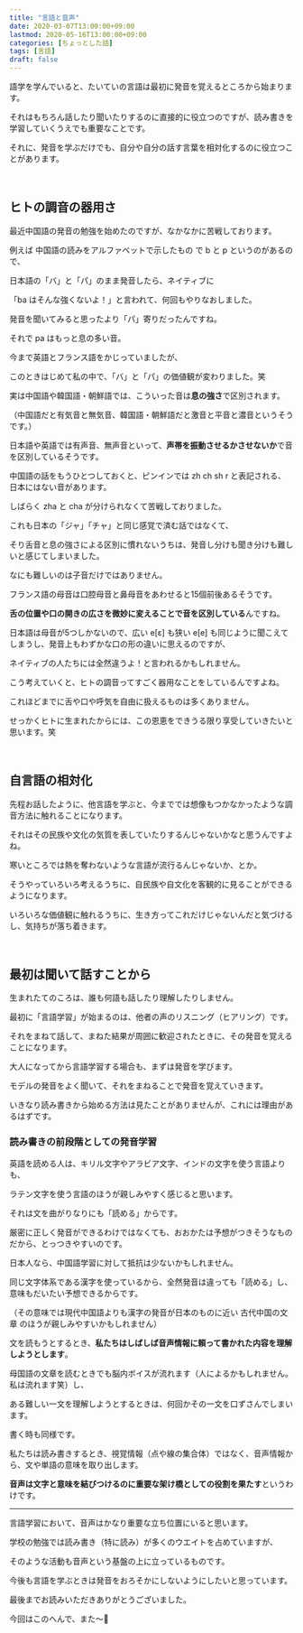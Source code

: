 ```yaml
---
title: "言語と音声"
date: 2020-03-07T13:00:00+09:00
lastmod: 2020-05-16T13:00:00+09:00
categories: [ちょっとした話]
tags: [言語]
draft: false
---
```


語学を学んでいると、たいていの言語は最初に発音を覚えるところから始まります。

それはもちろん話したり聞いたりするのに直接的に役立つのですが、読み書きを学習していくうえでも重要なことです。

それに、発音を学ぶだけでも、自分や自分の話す言葉を相対化するのに役立つことがあります。
<!--more--><br/>
## ヒトの調音の器用さ

最近中国語の発音の勉強を始めたのですが、なかなかに苦戦しております。

例えば
<tltp label="ピンイン">中国語の読みをアルファベットで示したもの</tltp>
で b と p というのがあるので、

日本語の「バ」と「パ」のまま発音したら、ネイティブに

「ba はそんな強くないよ！」と言われて、何回もやりなおしました。

発音を聞いてみると思ったより「パ」寄りだったんですね。

それで pa はもっと息の多い音。

今まで英語とフランス語をかじっていましたが、

このときはじめて私の中で、「バ」と「パ」の価値観が変わりました。笑

実は中国語や韓国語・朝鮮語では、こういった音は**息の強さ**で区別されます。

（中国語だと有気音と無気音、韓国語・朝鮮語だと激音と平音と濃音というそうです。）

日本語や英語では有声音、無声音といって、**声帯を振動させるかさせないか**で音を区別しているそうです。

中国語の話をもうひとつしておくと、ピンインでは zh ch sh r と表記される、日本にはない音があります。

しばらく zha と cha が分けられなくて苦戦しておりました。

これも日本の「ジャ」「チャ」と同じ感覚で済む話ではなくて、

そり舌音と息の強さによる区別に慣れないうちは、発音し分けも聞き分けも難しいと感じてしまいました。

なにも難しいのは子音だけではありません。

フランス語の母音は口腔母音と鼻母音をあわせると15個前後あるそうです。

**舌の位置や口の開きの広さを微妙に変えることで音を区別している**んですね。

日本語は母音が5つしかないので、広い e[ɛ] も狭い e[e] も同じように聞こえてしまうし、発音上もわずかな口の形の違いに思えるのですが、

ネイティブの人たちには全然違うよ！と言われるかもしれません。

こう考えていくと、ヒトの調音ってすごく器用なことをしているんですよね。

これほどまでに舌や口や呼気を自由に扱えるものは多くありません。

せっかくヒトに生まれたからには、この恩恵をできうる限り享受していきたいと思います。笑

<relpos link="uragoe-is-flexible" />

<br/>

## 自言語の相対化

先程お話したように、他言語を学ぶと、今まででは想像もつかなかったような調音方法に触れることになります。

それはその民族や文化の気質を表していたりするんじゃないかなと思うんですよね。

寒いところでは熱を奪わないような言語が流行るんじゃないか、とか。

そうやっていろいろ考えるうちに、自民族や自文化を客観的に見ることができるようになります。

いろいろな価値観に触れるうちに、生き方ってこれだけじゃないんだと気づけるし、気持ちが落ち着きます。

<br/>

## 最初は聞いて話すことから

生まれたてのころは、誰も何語も話したり理解したりしません。

最初に「言語学習」が始まるのは、他者の声のリスニング（ヒアリング）です。

それをまねて話して、まねた結果が周囲に歓迎されたときに、その発音を覚えることになります。

大人になってから言語学習する場合も、まずは発音を学びます。

モデルの発音をよく聞いて、それをまねることで発音を覚えていきます。

いきなり読み書きから始める方法は見たことがありませんが、これには理由があるはずです。

### 読み書きの前段階としての発音学習

英語を読める人は、キリル文字やアラビア文字、インドの文字を使う言語よりも、

ラテン文字を使う言語のほうが親しみやすく感じると思います。

それは文を曲がりなりにも「読める」からです。

厳密に正しく発音ができるわけではなくても、おおかたは予想がつきそうなものだから、とっつきやすいのです。

日本人なら、中国語学習に対して抵抗は少ないかもしれません。

同じ文字体系である漢字を使っているから、全然発音は違っても「読める」し、意味もだいたい予想できるからです。

（その意味では現代中国語よりも漢字の発音が日本のものに近い
<tltp label="漢文">古代中国の文章</tltp>
のほうが親しみやすいかもしれません）

文を読もうとするとき、**私たちはしばしば音声情報に頼って書かれた内容を理解しようとします**。

母国語の文章を読むときでも脳内ボイスが流れます（人によるかもしれません。私は流れます笑）し、

ある難しい一文を理解しようとするときは、何回かその一文を口ずさんでしまいます。

書く時も同様です。

私たちは読み書きするとき、視覚情報（点や線の集合体）ではなく、音声情報から、文や単語の意味を取り出します。

**音声は文字と意味を結びつけるのに重要な架け橋としての役割を果たす**というわけです。

<relpos link="eigo-johoshushu" />

---

言語学習において、音声はかなり重要な立ち位置にいると思います。

学校の勉強では読み書き（特に読み）が多くのウエイトを占めていますが、

そのような活動も音声という基盤の上に立っているものです。

今後も言語を学ぶときは発音をおろそかにしないようにしたいと思っています。

最後までお読みいただきありがとうございました。

今回はこのへんで、また～👋
